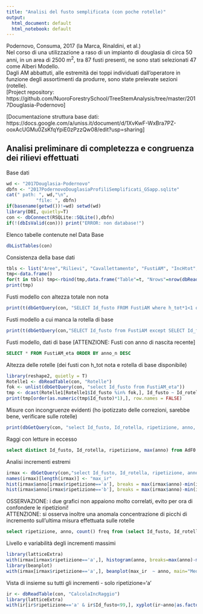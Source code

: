 ```yaml
---
title: "Analisi del fusto semplificata (con poche rotelle)"
output:
  html_document: default
  html_notebook: default
---
```

Podernovo, Consuma, 2017 (la Marca, Rinaldini, et al.)  
Nel corso di una utilizzazione a raso di un impianto di douglasia di circa 50 anni, in un area di 2500 m^2^, tra 87 fusti presenti, ne sono stati selezionati 47 come Alberi Modello.  
Dagli AM abbattuti, alle estremità dei toppi individuati dall'operatore in funzione degli assortimenti da produrre, sono state prelevate sezioni (rotelle).  
[Project repository:
https://github.com/NuoroForestrySchool/TreeStemAnalysis/tree/master/2017Douglasia-Podernovo]

[Documentazione struttura base dati: https://docs.google.com/a/uniss.it/document/d/1XvKwF-WxBra7PZ-ooxAcUGMu0ZsKfqYpiE0zPzzQw08/edit?usp=sharing]

## Analisi preliminare di completezza e congruenza dei rilievi effettuati

Base dati
```r
wd <- "2017Douglasia-Podernovo"
dbfn <- "2017PodernovoDouglasiaProfiliSemplificati_GSapp.sqlite"
cat(" path: ", wd,"\n",
           "file: ", dbfn)
if(basename(getwd())!=wd) setwd(wd)
library(DBI, quietly=T)
con <- dbConnect(RSQLite::SQLite(),dbfn)
if(!(dbIsValid(con))) print("ERROR: non database!")

```


Elenco tabelle contenute nel Data Base
```r
dbListTables(con)
```

Consistenza della base dati
```r
tbls <- list("Aree","Rilievi", "Cavallettamento", "FustiAM", "IncHtot", "Rotelle", "AdF0")
tmp<-data.frame()
for(t in tbls) tmp<-rbind(tmp,data.frame("Table"=t, "Nrows"=nrow(dbReadTable(con,t))))
print(tmp)
```


Fusti modello con altezza totale non nota
```r
print(t(dbGetQuery(con, "SELECT Id_fusto FROM FustiAM where h_tot*1<1 order by Id_fusto*1")))

```

Fusti modello a cui manca la rotella di base
```r
print(t(dbGetQuery(con,"SELECT Id_fusto from FustiAM except SELECT Id_fusto from Rotelle where h_rotella=0")))

```

Fusti modello, dati di base [ATTENZIONE: Fusti con anno di nascita recente]
```sql
SELECT * FROM FustiAM_eta ORDER BY anno_n DESC
```


Altezza delle rotelle (dei fusti con h_tot nota e rotella di base disponibile)
```r
library(reshape2, quietly = T)
Rotelle1 <- dbReadTable(con, "Rotelle")
fok <- unlist(dbGetQuery(con, "select Id_fusto from FustiAM_eta"))
tmp <- dcast(Rotelle1[Rotelle1$Id_fusto %in% fok,], Id_fusto ~ Id_rotella, value.var = "h_rotella", fill=" ")
print(tmp[order(as.numeric(tmp$Id_fusto)*1),], row.names = FALSE)
```

Misure con incongruenze evidenti (ho ipotizzato delle correzioni, sarebbe bene, verificare sulle rotelle)
```r
print(dbGetQuery(con, "select Id_fusto, Id_rotella, ripetizione, anno, misura0, misura1 from AdF0 where misura1<>misura0"))
```


Raggi con letture in eccesso
```sql
select distinct Id_fusto, Id_rotella, ripetizione, max(anno) from AdF0 group by Id_fusto, Id_rotella, ripetizione having anno>2017;

```

Analisi incrementi estremi
```r
irmax <- dbGetQuery(con,"select Id_fusto, Id_rotella, ripetizione, anno, max(ir) from CalcolaIncRaggio group by Id_fusto, Id_rotella, ripetizione")
names(irmax)[length(irmax)] <- "max_ir"
hist(irmax$anno[irmax$ripetizione=='a'], breaks = max(irmax$anno)-min(irmax$anno)+1)
hist(irmax$anno[irmax$ripetizione=='b'], breaks = max(irmax$anno)-min(irmax$anno)+1)

```

OSSERVAZIONE: i due grafici non appaiono molto correlati, evito per ora di confondere le ripetizioni!  
ATTENZIONE: si osserva inoltre una anomala concentrazione di picchi di incremento sull'ultima misura effettuata sulle rotelle
```sql
select ripetizione, anno, count() freq from (select Id_fusto, Id_rotella, ripetizione, anno, max(ir) from CalcolaIncRaggio group by Id_fusto, Id_rotella, ripetizione) group by ripetizione, anno having anno>=2010 and ripetizione='b'

```

Livello e variabilità degli incrementi massimi
```r
library(latticeExtra)
with(irmax[irmax$ripetizione=='a',], histogram(anno, breaks=max(anno)-min(anno)+1, type="c"))
library(beanplot)
with(irmax[irmax$ripetizione=='a',], beanplot(max_ir  ~ anno, main="Media e distribuzione dei valori di Incremento-Massimo", sub="solo ripetizione 'a', Fusti e Rotelle confusi"))
```

Vista di insieme su tutti gli incrementi
- solo ripetizione='a'
```r
ir <- dbReadTable(con, "CalcolaIncRaggio")
library(latticeExtra)
with(ir[ir$ripetizione=='a' & ir$Id_fusto<99,], xyplot(ir~anno|as.factor(Id_fusto), group=as.factor(Id_rotella), type="l"))
```

